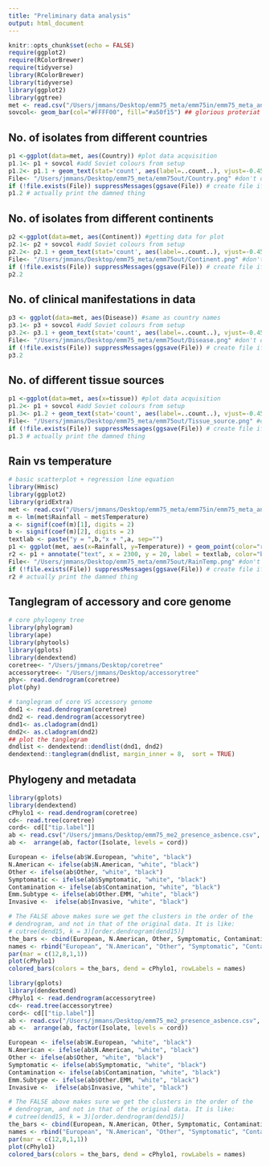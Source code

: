 ```yaml
---
title: "Preliminary data analysis"
output: html_document
---
```


```r
knitr::opts_chunk$set(echo = FALSE) 
require(ggplot2)
require(RColorBrewer)
require(tidyverse)
library(RColorBrewer)
library(tidyverse)
library(ggplot2)
library(ggtree)
met <- read.csv("/Users/jmmans/Desktop/emm75_meta/emm75in/emm75_meta_analysistime.csv", header = TRUE, row.names = 1) #set meta data to be readily accessed
sovcol<- geom_bar(col="#FFFF00", fill="#a50f15") ## glorious proteriat revolution colour scheme 
```

## No. of isolates from different countries

```r
p1 <-ggplot(data=met, aes(Country)) #plot data acquisition 
p1.1<- p1 + sovcol #add Soviet colours from setup
p1.2<- p1.1 + geom_text(stat='count', aes(label=..count..), vjust=-0.45) # add count just above graph and print off result
File<- "/Users/jmmans/Desktop/emm75_meta/emm75out/Country.png" #don't override stuff, need to print off 
if (!file.exists(File)) suppressMessages(ggsave(File)) # create file if absent
p1.2 # actually print the damned thing
```

## No. of isolates from different continents

```r
p2 <-ggplot(data=met, aes(Continent)) #getting data for plot
p2.1<- p2 + sovcol #add Soviet colours from setup
p2.2<- p2.1 + geom_text(stat='count', aes(label=..count..), vjust=-0.45) # add count just above graph and print off result
File<- "/Users/jmmans/Desktop/emm75_meta/emm75out/Continent.png" #don't override stuff, need to print off 
if (!file.exists(File)) suppressMessages(ggsave(File)) # create file if absent
p2.2
``` 

## No. of clinical manifestations in data

```r
p3 <- ggplot(data=met, aes(Disease)) #same as country names
p3.1<- p3 + sovcol #add Soviet colours from setup
p3.2<- p3.1 + geom_text(stat='count', aes(label=..count..), vjust=-0.45) # add count just above graph and print off result
File<- "/Users/jmmans/Desktop/emm75_meta/emm75out/Disease.png" #don't override stuff, need to print off 
if (!file.exists(File)) suppressMessages(ggsave(File)) # create file if absent
p3.2
```

## No. of different tissue sources

```r
p1 <-ggplot(data=met, aes(x=tissue)) #plot data acquisition 
p1.2<- p1 + sovcol #add Soviet colours from setup
p1.3<- p1.2 + geom_text(stat='count', aes(label=..count..), vjust=-0.45) # add count just above graph and print off result
File<- "/Users/jmmans/Desktop/emm75_meta/emm75out/Tissue_source.png" #don't override stuff, need to print off 
if (!file.exists(File)) suppressMessages(ggsave(File)) # create file if absent
p1.3 # actually print the damned thing
```

## Rain vs temperature

```r
# basic scatterplot + regression line equation
library(Hmisc)
library(ggplot2)
library(gridExtra)
met <- read.csv("/Users/jmmans/Desktop/emm75_meta/emm75in/emm75_meta_analysistime.csv", header = TRUE, row.names = 1) #set meta data to be readily accessed
m <- lm(met$Rainfall ~ met$Temperature)
a <- signif(coef(m)[1], digits = 2)
b <- signif(coef(m)[2], digits = 2)
textlab <- paste("y = ",b,"x + ",a, sep="")
p1 <- ggplot(met, aes(x=Rainfall, y=Temperature)) + geom_point(color="red") + geom_smooth(method = "lm", se = TRUE)
r2 <- p1 + annotate("text", x = 2300, y = 20, label = textlab, color="black", size = 5, parse=FALSE)# making it a scatterplot
File<- "/Users/jmmans/Desktop/emm75_meta/emm75out/RainTemp.png" #don't override stuff, need to print off 
if (!file.exists(File)) suppressMessages(ggsave(File)) # create file if absent
r2 # actually print the damned thing
```

## Tanglegram of accessory and core genome

```r
# core phylogeny tree
library(phylogram)
library(ape)
library(phytools)
library(gplots)
library(dendextend)
coretree<- "/Users/jmmans/Desktop/coretree"
accessorytree<- "/Users/jmmans/Desktop/accessorytree"
phy<- read.dendrogram(coretree)
plot(phy)

# tanglegram of core VS accessory genome
dnd1 <- read.dendrogram(coretree)
dnd2 <- read.dendrogram(accessorytree)
dnd1<- as.cladogram(dnd1)
dnd2<- as.cladogram(dnd2)
## plot the tanglegram
dndlist <- dendextend::dendlist(dnd1, dnd2)
dendextend::tanglegram(dndlist, margin_inner = 8,  sort = TRUE)
```

## Phylogeny and metadata

```r
library(gplots)
library(dendextend)
cPhylo1 <- read.dendrogram(coretree)
cd<- read.tree(coretree)
cord<- cd[["tip.label"]]
ab <- read.csv("/Users/jmmans/Desktop/emm75_me2_presence_asbence.csv", header = TRUE)
ab <-  arrange(ab, factor(Isolate, levels = cord))

European <- ifelse(ab$W.European, "white", "black")
N.American <- ifelse(ab$N.American, "white", "black")
Other <- ifelse(ab$Other, "white", "black")
Symptomatic <- ifelse(ab$Symptomatic, "white", "black")
Contamination <- ifelse(ab$Contamination, "white", "black")
Emm.Subtype <- ifelse(ab$Other.EMM, "white", "black")
Invasive <-  ifelse(ab$Invasive, "white", "black")

# The FALSE above makes sure we get the clusters in the order of the
# dendrogram, and not in that of the original data. It is like:
# cutree(dend15, k = 3)[order.dendrogram(dend15)]
the_bars <- cbind(European, N.American, Other, Symptomatic, Contamination, Emm.Subtype, Invasive)
names <- rbind("European", "N.American", "Other", "Symptomatic", "Contamination", "Emm.Subtype", "Invasive")
par(mar = c(12,8,1,1))
plot(cPhylo1)
colored_bars(colors = the_bars, dend = cPhylo1, rowLabels = names)
```

```r
library(gplots)
library(dendextend)
cPhylo1 <- read.dendrogram(accessorytree)
cd<- read.tree(accessorytree)
cord<- cd[["tip.label"]]
ab <- read.csv("/Users/jmmans/Desktop/emm75_me2_presence_asbence.csv", header = TRUE)
ab <-  arrange(ab, factor(Isolate, levels = cord))

European <- ifelse(ab$W.European, "white", "black")
N.American <- ifelse(ab$N.American, "white", "black")
Other <- ifelse(ab$Other, "white", "black")
Symptomatic <- ifelse(ab$Symptomatic, "white", "black")
Contamination <- ifelse(ab$Contamination, "white", "black")
Emm.Subtype <- ifelse(ab$Other.EMM, "white", "black")
Invasive <-  ifelse(ab$Invasive, "white", "black")

# The FALSE above makes sure we get the clusters in the order of the
# dendrogram, and not in that of the original data. It is like:
# cutree(dend15, k = 3)[order.dendrogram(dend15)]
the_bars <- cbind(European, N.American, Other, Symptomatic, Contamination, Emm.Subtype, Invasive)
names <- rbind("European", "N.American", "Other", "Symptomatic", "Contamination", "Emm.Subtype", "Invasive")
par(mar = c(12,8,1,1))
plot(cPhylo1)
colored_bars(colors = the_bars, dend = cPhylo1, rowLabels = names)
```
